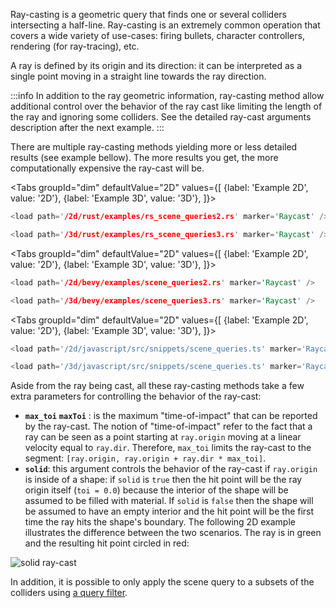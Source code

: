 

Ray-casting is a geometric query that finds one or several colliders intersecting a half-line. Ray-casting is an
extremely common operation that covers a wide variety of use-cases: firing bullets, character controllers,
rendering (for ray-tracing), etc.

A ray is defined by its origin and its direction: it can be interpreted as a single point moving in a straight
line towards the ray direction.

:::info
In addition to the ray geometric information, ray-casting method allow additional control over the behavior of the
ray cast like limiting the length of the ray and ignoring some colliders. See the detailed ray-cast arguments description
after the next example.
:::

There are multiple ray-casting methods yielding more or less detailed results (see example bellow). The more results you
get, the more computationally expensive the ray-cast will be.

<rapier>

<Tabs
    groupId="dim"
    defaultValue="2D"
    values={[
        {label: 'Example 2D', value: '2D'},
        {label: 'Example 3D', value: '3D'},
    ]}>
<TabItem value="2D">

```rust
<load path='/2d/rust/examples/rs_scene_queries2.rs' marker='Raycast' />
```

</TabItem>
<TabItem value="3D">

```rust
<load path='/3d/rust/examples/rs_scene_queries3.rs' marker='Raycast' />
```

</TabItem>
</Tabs>

</rapier>
<bevy>

<Tabs
    groupId="dim"
    defaultValue="2D"
    values={[
        {label: 'Example 2D', value: '2D'},
        {label: 'Example 3D', value: '3D'},
    ]}>
<TabItem value="2D">

```rust
<load path='/2d/bevy/examples/scene_queries2.rs' marker='Raycast' />
```

</TabItem>
<TabItem value="3D">

```rust
<load path='/3d/bevy/examples/scene_queries3.rs' marker='Raycast' />
```

</TabItem>
</Tabs>

</bevy>
<js>

<Tabs
    groupId="dim"
    defaultValue="2D"
    values={[
        {label: 'Example 2D', value: '2D'},
        {label: 'Example 3D', value: '3D'},
    ]}>
<TabItem value="2D">

```js
<load path='/2d/javascript/src/snippets/scene_queries.ts' marker='Raycast' />
```

</TabItem>
<TabItem value="3D">

```js
<load path='/3d/javascript/src/snippets/scene_queries.ts' marker='Raycast' />
```

</TabItem>
</Tabs>

</js>

Aside from the ray being cast, all these ray-casting methods take a few extra parameters for controlling the behavior
of the ray-cast:
- <notjs> **`max_toi`** </notjs><js> **`maxToi`** </js>: is the maximum "time-of-impact" that can be reported by the ray-cast. The notion of "time-of-impact" refer
to the fact that a ray can be seen as a point starting at `ray.origin` moving at a linear velocity equal
to `ray.dir`. Therefore, `max_toi` limits the ray-cast to the segment: `[ray.origin, ray.origin + ray.dir * max_toi]`.
- **`solid`**: this argument controls the behavior of the ray-cast if `ray.origin` is inside of a shape: if `solid` is `true`
then the hit point will be the ray origin itself (`toi = 0.0`) because the interior of the shape will be assumed
to be filled with material. If `solid` is `false` then the shape will be assumed to have an empty interior and
the hit point will be the first time the ray hits the shape's boundary. The following 2D example illustrates
the difference between the two scenarios. The ray is in green and the resulting hit point circled in red:

<div style={{textAlign: 'center'}}>

![solid ray-cast](/img/solid_ray_cast.svg)

</div>

In addition, it is possible to only apply the scene query to a subsets of the colliders using [a query filter](#query-filters).

